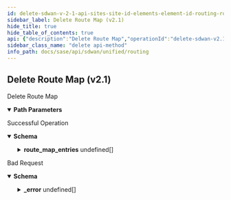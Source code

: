 ```yaml
---
id: delete-sdwan-v-2-1-api-sites-site-id-elements-element-id-routing-routemaps-config-id
sidebar_label: Delete Route Map (v2.1)
hide_title: true
hide_table_of_contents: true
api: {"description":"Delete Route Map","operationId":"delete-sdwan-v2.1-api-sites-site_id-elements-element_id-routing_routemaps-config_id","parameters":[{"description":"Site Id","in":"path","name":"site_id","required":true,"schema":{"description":"Site Id","type":"string"}},{"description":"Element Id","in":"path","name":"element_id","required":true,"schema":{"description":"Element Id","type":"string"}},{"description":"Route Map Id","in":"path","name":"config_id","required":true,"schema":{"description":"Config Id","type":"string"}}],"responses":{"200":{"content":{"application/json":{"schema":{"properties":{"auto_generated":{"description":"Auto Generated","type":"boolean"},"description":{"description":"Description: Size(max = 1024, error = DESCRIPTION_EXCEEDS_LIMIT: Description length exceeds limit, min = 0) ","type":"string"},"id":{"description":"Id","type":"string"},"name":{"description":"Name: Required(error = NAME_REQD: Please provide resource name.) Size(max = 128, error = NAME_EXCEEDS_LIMIT: Name of the resource exceeds limit., min = 0) ","type":"string"},"route_map_entries":{"description":"Route Map Entries: Valid Valid ","items":{"properties":{"continue_entry":{"description":"Continue Entry: Pattern(ROUTE_MAP_INVALID_CONTINUE_ORDER, regexp = ^(0|[1-9][0-9]{0,3}|[1-5][0-9]{4}|6[0-4][0-9]{3}|65[0-4][0-9]{2}|655[0-2][0-9]|6553[0-5])$) ","type":"string"},"match":{"description":"Match: Valid ","properties":{"as_path_id":{"description":"As Path Id","type":"string"},"community_list_id":{"description":"Community List Id","type":"string"},"ip_next_hop_id":{"description":"Ip Next Hop Id","type":"string"},"ip_prefix_list_id":{"description":"Ip Prefix List Id","type":"string"},"tag":{"description":"Tag: Range(max = 65535L, MATCH_TAG_INVALID_TAG, min = 0L) ","format":"int32","type":"integer"}}},"order":{"description":"Order: Range(max = 65535L, ROUTE_MAP_INVALID_ORDER, min = 1L) ","format":"int32","type":"integer"},"permit":{"description":"Permit","type":"boolean"},"set":{"description":"Set: Valid ","properties":{"as_path_prepend":{"description":"As Path Prepend: Size(max = 256, SET_AS_PATH_PREPEND_EXCEEDS_LIMIT, min = 0) Pattern(message = INVALID_AS_PATH_PREPEND, regexp = [0-9,]*) ","type":"string"},"community":{"description":"Community: Pattern(message = INVALID_COMMUNITY_STRING, regexp = internet|no-export|no-advertise|local-AS|(0|6553[0-5]|655[0-2][0-9]|65[0-4](\\\\d){2}|6[0-4](\\\\d){3}|[1-5](\\\\d){4}|[1-9](\\\\d){0,3}):(0|6553[0-5]|655[0-2][0-9]\\\\d|65[0-4](\\\\d){2}|6[0-4](\\\\d){3}|[1-5](\\\\d){4}|[1-9](\\\\d){0,3})) ","type":"string"},"ip_next_hop":{"description":"Ip Next Hop","type":"string"},"local_preference":{"description":"Local Preference: Range(max = 4294967295L, INVALID_LOCAL_PREFERENCE, min = 0L) ","format":"int64","type":"integer"},"tag":{"description":"Tag: Range(max = 65535L, SET_TAG_INVALID_TAG, min = 0L) ","format":"int32","type":"integer"},"weight":{"description":"Weight","format":"int64","type":"integer"}}}}},"type":"array"},"tags":{"description":"Tags: ListString(allowDuplicate = false, allowEmpty = true, allowNull = true, length = 1024, listMaxSize = 10, error = INVALID_TAG: Maximum 10 Unique tags of length 1024 each are allowed, noTrim = false, regex = [^,\\\\s]+, required = false) ","items":{"description":"Tags","type":"string"},"type":"array"}},"required":["name"]}}},"description":"Successful Operation"},"400":{"content":{"application/json":{"example":{"value":{"_error":[{"code":"ROUTE_MAP_IN_USE"},{"code":"CANNOT_DELETE_AUTOGENERATED_ROUTE_MAP"}]}},"schema":{"properties":{"_error":{"items":{"properties":{"code":{"type":"string"},"message":{"type":"string"}}},"type":"array"}}}}},"description":"Bad Request"}},"tags":["Routing"],"method":"delete","path":"/sdwan/v2.1/api/sites/{site_id}/elements/{element_id}/routing_routemaps/{config_id}","info":{"contact":{},"description":"List of APIs used to configure all routing contructs like, BGP configs, static routes, AS paths, and community lists.","title":"Routing","version":"Latest"},"postman":{"name":"Delete Route Map (v2.1)","description":{"content":"Delete Route Map","type":"text/plain"},"url":{"path":["sdwan","v2.1","api","sites",":site_id","elements",":element_id","routing_routemaps",":config_id"],"host":["{{baseUrl}}"],"query":[],"variable":[{"disabled":false,"description":{"content":"(Required) Site Id","type":"text/plain"},"type":"any","value":"","key":"site_id"},{"disabled":false,"description":{"content":"(Required) Element Id","type":"text/plain"},"type":"any","value":"","key":"element_id"},{"disabled":false,"description":{"content":"(Required) Route Map Id","type":"text/plain"},"type":"any","value":"","key":"config_id"}]},"header":[{"key":"Accept","value":"application/json"}],"method":"DELETE"}}
sidebar_class_name: "delete api-method"
info_path: docs/sase/api/sdwan/unified/routing
---
```



## Delete Route Map (v2.1)



Delete Route Map

<details style={{"marginBottom":"1rem"}} data-collapsed={false} open={true}><summary style={{}}><strong>Path Parameters</strong></summary><div><ul><ParamsItem className={"paramsItem"} param={{"description":"Site Id","in":"path","name":"site_id","required":true,"schema":{"description":"Site Id","type":"string"}}}></ParamsItem><ParamsItem className={"paramsItem"} param={{"description":"Element Id","in":"path","name":"element_id","required":true,"schema":{"description":"Element Id","type":"string"}}}></ParamsItem><ParamsItem className={"paramsItem"} param={{"description":"Route Map Id","in":"path","name":"config_id","required":true,"schema":{"description":"Config Id","type":"string"}}}></ParamsItem></ul></div></details><div><ApiTabs><TabItem label={"200"} value={"200"}><div>

Successful Operation

</div><div><details style={{}} data-collapsed={false} open={true}><summary style={{"textAlign":"left"}}><strong>Schema</strong></summary><div style={{"textAlign":"left","marginLeft":"1rem"}}></div><ul style={{"marginLeft":"1rem"}}><SchemaItem collapsible={false} name={"auto_generated"} required={false} schemaDescription={"Auto Generated"} schemaName={"boolean"} qualifierMessage={undefined}></SchemaItem><SchemaItem collapsible={false} name={"description"} required={false} schemaDescription={"Description: Size(max = 1024, error = DESCRIPTION_EXCEEDS_LIMIT: Description length exceeds limit, min = 0) "} schemaName={"string"} qualifierMessage={undefined}></SchemaItem><SchemaItem collapsible={false} name={"id"} required={false} schemaDescription={"Id"} schemaName={"string"} qualifierMessage={undefined}></SchemaItem><SchemaItem collapsible={false} name={"name"} required={true} schemaDescription={"Name: Required(error = NAME_REQD: Please provide resource name.) Size(max = 128, error = NAME_EXCEEDS_LIMIT: Name of the resource exceeds limit., min = 0) "} schemaName={"string"} qualifierMessage={undefined}></SchemaItem><SchemaItem collapsible={true} className={"schemaItem"}><details style={{}}><summary style={{}}><strong>route_map_entries</strong><span style={{"opacity":"0.6"}}> undefined[]</span></summary><div style={{"marginLeft":"1rem"}}><div style={{"marginTop":".5rem","marginBottom":".5rem"}}>

Route Map Entries: Valid Valid 

</div><SchemaItem collapsible={false} name={"continue_entry"} required={false} schemaDescription={"Continue Entry: Pattern(ROUTE_MAP_INVALID_CONTINUE_ORDER, regexp = ^(0|[1-9][0-9]{0,3}|[1-5][0-9]{4}|6[0-4][0-9]{3}|65[0-4][0-9]{2}|655[0-2][0-9]|6553[0-5])$) "} schemaName={"string"} qualifierMessage={undefined}></SchemaItem><SchemaItem collapsible={true} className={"schemaItem"}><details style={{}}><summary style={{}}><strong>match</strong><span style={{"opacity":"0.6"}}> </span></summary><div style={{"marginLeft":"1rem"}}><div style={{"marginTop":".5rem","marginBottom":".5rem"}}>

Match: Valid 

</div><SchemaItem collapsible={false} name={"as_path_id"} required={false} schemaDescription={"As Path Id"} schemaName={"string"} qualifierMessage={undefined}></SchemaItem><SchemaItem collapsible={false} name={"community_list_id"} required={false} schemaDescription={"Community List Id"} schemaName={"string"} qualifierMessage={undefined}></SchemaItem><SchemaItem collapsible={false} name={"ip_next_hop_id"} required={false} schemaDescription={"Ip Next Hop Id"} schemaName={"string"} qualifierMessage={undefined}></SchemaItem><SchemaItem collapsible={false} name={"ip_prefix_list_id"} required={false} schemaDescription={"Ip Prefix List Id"} schemaName={"string"} qualifierMessage={undefined}></SchemaItem><SchemaItem collapsible={false} name={"tag"} required={false} schemaDescription={"Tag: Range(max = 65535L, MATCH_TAG_INVALID_TAG, min = 0L) "} schemaName={"int32"} qualifierMessage={undefined}></SchemaItem></div></details></SchemaItem><SchemaItem collapsible={false} name={"order"} required={false} schemaDescription={"Order: Range(max = 65535L, ROUTE_MAP_INVALID_ORDER, min = 1L) "} schemaName={"int32"} qualifierMessage={undefined}></SchemaItem><SchemaItem collapsible={false} name={"permit"} required={false} schemaDescription={"Permit"} schemaName={"boolean"} qualifierMessage={undefined}></SchemaItem><SchemaItem collapsible={true} className={"schemaItem"}><details style={{}}><summary style={{}}><strong>set</strong><span style={{"opacity":"0.6"}}> </span></summary><div style={{"marginLeft":"1rem"}}><div style={{"marginTop":".5rem","marginBottom":".5rem"}}>

Set: Valid 

</div><SchemaItem collapsible={false} name={"as_path_prepend"} required={false} schemaDescription={"As Path Prepend: Size(max = 256, SET_AS_PATH_PREPEND_EXCEEDS_LIMIT, min = 0) Pattern(message = INVALID_AS_PATH_PREPEND, regexp = [0-9,]*) "} schemaName={"string"} qualifierMessage={undefined}></SchemaItem><SchemaItem collapsible={false} name={"community"} required={false} schemaDescription={"Community: Pattern(message = INVALID_COMMUNITY_STRING, regexp = internet|no-export|no-advertise|local-AS|(0|6553[0-5]|655[0-2][0-9]|65[0-4](\\\\d){2}|6[0-4](\\\\d){3}|[1-5](\\\\d){4}|[1-9](\\\\d){0,3}):(0|6553[0-5]|655[0-2][0-9]\\\\d|65[0-4](\\\\d){2}|6[0-4](\\\\d){3}|[1-5](\\\\d){4}|[1-9](\\\\d){0,3})) "} schemaName={"string"} qualifierMessage={undefined}></SchemaItem><SchemaItem collapsible={false} name={"ip_next_hop"} required={false} schemaDescription={"Ip Next Hop"} schemaName={"string"} qualifierMessage={undefined}></SchemaItem><SchemaItem collapsible={false} name={"local_preference"} required={false} schemaDescription={"Local Preference: Range(max = 4294967295L, INVALID_LOCAL_PREFERENCE, min = 0L) "} schemaName={"int64"} qualifierMessage={undefined}></SchemaItem><SchemaItem collapsible={false} name={"tag"} required={false} schemaDescription={"Tag: Range(max = 65535L, SET_TAG_INVALID_TAG, min = 0L) "} schemaName={"int32"} qualifierMessage={undefined}></SchemaItem><SchemaItem collapsible={false} name={"weight"} required={false} schemaDescription={"Weight"} schemaName={"int64"} qualifierMessage={undefined}></SchemaItem></div></details></SchemaItem></div></details></SchemaItem><SchemaItem collapsible={false} name={"tags"} required={false} schemaDescription={"Tags: ListString(allowDuplicate = false, allowEmpty = true, allowNull = true, length = 1024, listMaxSize = 10, error = INVALID_TAG: Maximum 10 Unique tags of length 1024 each are allowed, noTrim = false, regex = [^,\\\\s]+, required = false) "} schemaName={"string[]"} qualifierMessage={undefined}></SchemaItem></ul></details></div></TabItem><TabItem label={"400"} value={"400"}><div>

Bad Request

</div><div><details style={{}} data-collapsed={false} open={true}><summary style={{"textAlign":"left"}}><strong>Schema</strong></summary><div style={{"textAlign":"left","marginLeft":"1rem"}}></div><ul style={{"marginLeft":"1rem"}}><SchemaItem collapsible={true} className={"schemaItem"}><details style={{}}><summary style={{}}><strong>_error</strong><span style={{"opacity":"0.6"}}> undefined[]</span></summary><div style={{"marginLeft":"1rem"}}><SchemaItem collapsible={false} name={"code"} required={false} schemaDescription={undefined} schemaName={"string"} qualifierMessage={undefined}></SchemaItem><SchemaItem collapsible={false} name={"message"} required={false} schemaDescription={undefined} schemaName={"string"} qualifierMessage={undefined}></SchemaItem></div></details></SchemaItem></ul></details></div></TabItem></ApiTabs></div>
      